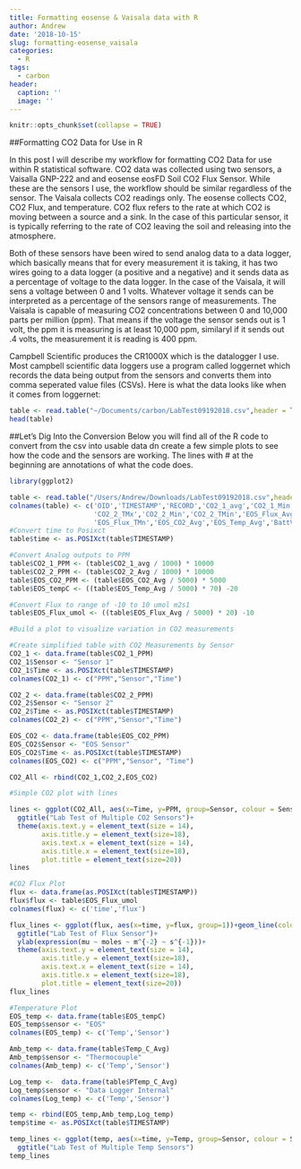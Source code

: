 ```yaml
---
title: Formatting eosense & Vaisala data with R
author: Andrew
date: '2018-10-15'
slug: formatting-eosense_vaisala
categories:
  - R
tags:
  - carbon
header:
  caption: ''
  image: ''
---
```



```r
knitr::opts_chunk$set(collapse = TRUE)
```


##Formatting CO2 Data for Use in R
<p>In this post I will describe my workflow for formatting CO2 Data for use within R statistical software. CO2 data was collected using two sensors, a Vaisalla GNP-222 and and eosense eosFD Soil CO2 Flux Sensor. While these are the sensors I use, the workflow should be similar regardless of the sensor. The Vaisala collects CO2 readings only. The eosense collects CO2, CO2 Flux, and temperature. CO2 flux refers to the rate at which CO2 is moving between a source and a sink. In the case of this particular sensor, it is typically referring to the rate of CO2 leaving the soil and releasing into the atmosphere.</p>
<p>Both of these sensors have been wired to send analog data to a data logger, which basically means that for every measurement it is taking, it has two wires going to a data logger (a positive and a negative) and it sends data as a percentage of voltage to the data logger. In the case of the Vaisala, it will sens a voltage between 0 and 1 volts. Whatever voltage it sends can be interpreted as a percentage of the sensors range of measurements. The Vaisala is capable of measuring CO2 concentrations between 0 and 10,000 parts per million (ppm). That means if the voltage the sensor sends out is 1 volt, the ppm it is measuring is at least 10,000 ppm, similaryl if it sends out .4 volts, the measurement it is reading is 400 ppm.</p>
<p>Campbell Scientific produces the CR1000X which is the datalogger I use. Most campbell scientific data loggers use a program called loggernet which records the data being output from the sensors and converts them into comma seperated value files (CSVs). Here is what the data looks like when it comes from loggernet:
```r
table <- read.table("~/Documents/carbon/LabTest09192018.csv",header = TRUE, skip = 0, sep = ",")
head(table)
```

##Let's Dig Into the Conversion
Below you will find all of the R code to convert from the csv into usable data dn create a few simple plots to see how the code and the sensors are working. The lines with # at the beginning are annotations of what the code does.
```r
library(ggplot2)

table <- read.table("/Users/Andrew/Downloads/LabTest09192018.csv",header = TRUE, skip = 0, sep = ",")
colnames(table) <- c('OID','TIMESTAMP','RECORD','CO2_1_avg','CO2_1_Min','CO2_1_Max','CO2_1_TMx','CO2_2_Avg','CO2_2_Max',
                     'CO2_2_TMx','CO2_2_Min','CO2_2_TMin','EOS_Flux_Avg','EOS_Flux_Max','EOS_Flux_TMx','EOS_Flux_Min',
                     'EOS_Flux_TMn','EOS_CO2_Avg','EOS_Temp_Avg','BattV_Avg','PTemp_C_Avg','Temp_C_Avg')
#Convert time to Posixct
table$time <- as.POSIXct(table$TIMESTAMP)

#Convert Analog outputs to PPM
table$CO2_1_PPM <- (table$CO2_1_avg / 1000) * 10000
table$CO2_2_PPM <- (table$CO2_2_Avg / 1000) * 10000
table$EOS_CO2_PPM <- (table$EOS_CO2_Avg / 5000) * 5000
table$EOS_tempC <- ((table$EOS_Temp_Avg / 5000) * 70) -20

#Convert Flux to range of -10 to 10 umol m2s1
table$EOS_Flux_umol <- ((table$EOS_Flux_Avg / 5000) * 20) -10

#Build a plot to visualize variation in CO2 measurements

#Create simplified table with CO2 Measurements by Sensor
CO2_1 <- data.frame(table$CO2_1_PPM)
CO2_1$Sensor <- "Sensor 1"
CO2_1$Time <- as.POSIXct(table$TIMESTAMP)
colnames(CO2_1) <- c("PPM","Sensor","Time")

CO2_2 <- data.frame(table$CO2_2_PPM)
CO2_2$Sensor <- "Sensor 2"
CO2_2$Time <- as.POSIXct(table$TIMESTAMP)
colnames(CO2_2) <- c("PPM","Sensor","Time")

EOS_CO2 <- data.frame(table$EOS_CO2_PPM)
EOS_CO2$Sensor <- "EOS Sensor"
EOS_CO2$Time <- as.POSIXct(table$TIMESTAMP)
colnames(EOS_CO2) <- c("PPM","Sensor", "Time")

CO2_All <- rbind(CO2_1,CO2_2,EOS_CO2)

#Simple CO2 plot with lines

lines <- ggplot(CO2_All, aes(x=Time, y=PPM, group=Sensor, colour = Sensor))+geom_line()+
  ggtitle("Lab Test of Multiple CO2 Sensors")+
  theme(axis.text.y = element_text(size = 14),
        axis.title.y = element_text(size=18),
        axis.text.x = element_text(size = 14),
        axis.title.x = element_text(size=18),
        plot.title = element_text(size=20))
lines

#CO2 Flux Plot
flux <- data.frame(as.POSIXct(table$TIMESTAMP))
flux$flux <- table$EOS_Flux_umol
colnames(flux) <- c('time','flux')

flux_lines <- ggplot(flux, aes(x=time, y=flux, group=1))+geom_line(colour = '#4B9CD3')+
  ggtitle("Lab Test of Flux Sensor")+
  ylab(expression(mu ~ moles ~ m^{-2} ~ s^{-1}))+
  theme(axis.text.y = element_text(size = 14),
        axis.title.y = element_text(size=18),
        axis.text.x = element_text(size = 14),
        axis.title.x = element_text(size=18),
        plot.title = element_text(size=20))
flux_lines

#Temperature Plot
EOS_temp <- data.frame(table$EOS_tempC)
EOS_temp$sensor <- "EOS"
colnames(EOS_temp) <- c('Temp','Sensor')

Amb_temp <- data.frame(table$Temp_C_Avg)
Amb_temp$sensor <- "Thermocouple"
colnames(Amb_temp) <- c('Temp','Sensor')

Log_temp <-  data.frame(table$PTemp_C_Avg)
Log_temp$sensor <- "Data Logger Internal"
colnames(Log_temp) <- c('Temp','Sensor')

temp <- rbind(EOS_temp,Amb_temp,Log_temp)
temp$time <- as.POSIXct(table$TIMESTAMP)

temp_lines <- ggplot(temp, aes(x=time, y=Temp, group=Sensor, colour = Sensor))+geom_line()+
  ggtitle("Lab Test of Multiple Temp Sensors")
temp_lines

```


